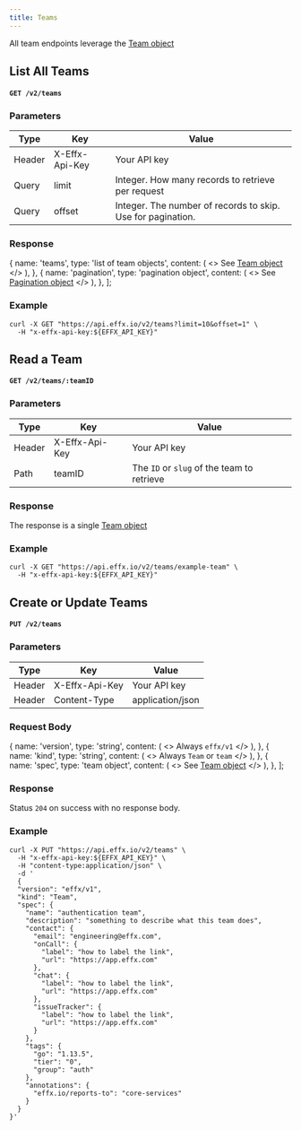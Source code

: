 ```yaml
---
title: Teams
---
```



All team endpoints leverage the [Team object](teams-model)

## List All Teams

#### `GET /v2/teams`

### Parameters

| Type   | Key            | Value                                                       |
| ------ | -------------- | ----------------------------------------------------------- |
| Header | X-Effx-Api-Key | Your API key                                                |
| Query  | limit          | Integer. How many records to retrieve per request           |
| Query  | offset         | Integer. The number of records to skip. Use for pagination. |

### Response

  {
    name: 'teams',
    type: 'list of team objects',
    content: (
      <>
        <Markdown>See [Team object](teams-model)</Markdown>
      </>
    ),
  },
  {
    name: 'pagination',
    type: 'pagination object',
    content: (
      <>
        <Markdown>See [Pagination object](pagination-model)</Markdown>
      </>
    ),
  },
];

<ModelAttributeGroup attributes={listResponse} />

### Example

```shell title="GET https://api.effx.io/v2/teams"
curl -X GET "https://api.effx.io/v2/teams?limit=10&offset=1" \
  -H "x-effx-api-key:${EFFX_API_KEY}"
```

## Read a Team

#### `GET /v2/teams/:teamID`

### Parameters

| Type   | Key            | Value                                      |
| ------ | -------------- | ------------------------------------------ |
| Header | X-Effx-Api-Key | Your API key                               |
| Path   | teamID         | The `ID` or `slug` of the team to retrieve |

### Response

The response is a single [Team object](teams-model)

### Example

```shell title="GET https://api.effx.io/v2/teams/:teamID"
curl -X GET "https://api.effx.io/v2/teams/example-team" \
  -H "x-effx-api-key:${EFFX_API_KEY}"
```

## Create or Update Teams

#### `PUT /v2/teams`

### Parameters

| Type   | Key            | Value            |
| ------ | -------------- | ---------------- |
| Header | X-Effx-Api-Key | Your API key     |
| Header | Content-Type   | application/json |

### Request Body

  {
    name: 'version',
    type: 'string',
    content: (
      <>
        <Markdown>Always `effx/v1`</Markdown>
      </>
    ),
  },
  {
    name: 'kind',
    type: 'string',
    content: (
      <>
        <Markdown>Always `Team` or `team`</Markdown>
      </>
    ),
  },
  {
    name: 'spec',
    type: 'team object',
    content: (
      <>
        <Markdown>See [Team object](teams-model)</Markdown>
      </>
    ),
  },
];

<ModelAttributeGroup attributes={requestBody} />

### Response

Status `204` on success with no response body.

### Example

```shell title="PUT https://api.effx.io/v2/teams"
curl -X PUT "https://api.effx.io/v2/teams" \
  -H "x-effx-api-key:${EFFX_API_KEY}" \
  -H "content-type:application/json" \
  -d '
  {
  "version": "effx/v1",
  "kind": "Team",
  "spec": {
    "name": "authentication team",
    "description": "something to describe what this team does",
    "contact": {
      "email": "engineering@effx.com",
      "onCall": {
        "label": "how to label the link",
        "url": "https://app.effx.com"
      },
      "chat": {
        "label": "how to label the link",
        "url": "https://app.effx.com"
      },
      "issueTracker": {
        "label": "how to label the link",
        "url": "https://app.effx.com"
      }
    },
    "tags": {
      "go": "1.13.5",
      "tier": "0",
      "group": "auth"
    },
    "annotations": {
      "effx.io/reports-to": "core-services"
    }
  }
}'
```
